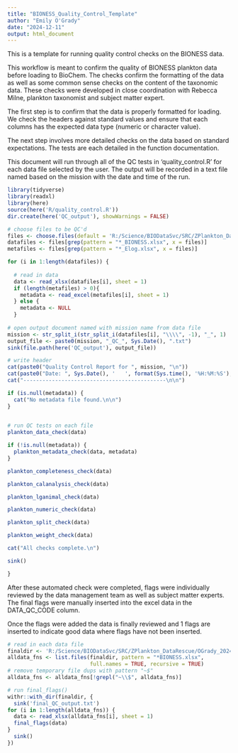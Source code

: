 ```yaml
---
title: "BIONESS_Quality_Control_Template"
author: "Emily O'Grady"
date: "2024-12-11"
output: html_document
---
```

This is a template for running quality control checks on the BIONESS data. 

This workflow is meant to confirm the quality of BIONESS plankton data before
loading to BioChem. The checks confirm the formatting of the data as well as
some common sense checks on the content of the taxonomic data. These checks were
developed in close coordination with Rebecca Milne, plankton taxonomist and 
subject matter expert.


The first step is to confirm that the data is properly formatted for loading. 
We check the headers against standard values and ensure that each columns 
has the expected data type (numeric or character value). 

The next step involves more detailed checks on the data based on standard 
expectations. The tests are each detailed in the function documentation. 

This document will run through all of the QC tests in 'quality_control.R' for 
each data file selected by the user. The output will be recorded in a text file named
based on the mission with the date and time of the run. 

```r
library(tidyverse)
library(readxl)
library(here)
source(here('R/quality_control.R'))
dir.create(here('QC_output'), showWarnings = FALSE)
```

```r

# choose files to be QC'd
files <- choose.files(default = 'R:/Science/BIODataSvc/SRC/ZPlankton_DataRescue/OGrady_2024/FINAL', multi = TRUE)
datafiles <- files[grep(pattern = "*_BIONESS.xlsx", x = files)]
metafiles <- files[grep(pattern = "*_Elog.xlsx", x = files)]

```



```r
for (i in 1:length(datafiles)) {
  
  # read in data
  data <- read_xlsx(datafiles[i], sheet = 1)
  if (length(metafiles) > 0){
    metadata <- read_excel(metafiles[i], sheet = 1)
  } else {
    metadata <- NULL
  }
  
# open output document named with mission name from data file
mission <- str_split_i(str_split_i(datafiles[i], "\\\\", -1), "_", 1)
output_file <- paste0(mission, "_QC_", Sys.Date(), ".txt")
sink(file.path(here('QC_output'), output_file))

# write header
cat(paste0("Quality Control Report for ", mission, "\n"))
cat(paste0("Date: ", Sys.Date(), '   ', format(Sys.time(), '%H:%M:%S'), "\n\n"))
cat("---------------------------------------------\n\n")

if (is.null(metadata)) {
  cat("No metadata file found.\n\n")
} 
 

# run QC tests on each file
plankton_data_check(data)

if (!is.null(metadata)) {
  plankton_metadata_check(data, metadata)
}

plankton_completeness_check(data)

plankton_calanalysis_check(data)

plankton_lganimal_check(data)

plankton_numeric_check(data)

plankton_split_check(data)

plankton_weight_check(data)

cat("All checks complete.\n")

sink()

}
```

After these automated check were completed, flags were individually reviewed by 
the data management team as well as subject matter experts. The final flags were
manually inserted into the excel data in the DATA_QC_CODE column.

Once the flags were added the data is finally reviewed and 1 flags are inserted
to indicate good data where flags have not been inserted.

```r

# read in each data file
finaldir <- 'R:/Science/BIODataSvc/SRC/ZPlankton_DataRescue/OGrady_2024/FINAL'
alldata_fns <- list.files(finaldir, pattern = "*BIONESS.xlsx",
                          full.names = TRUE, recursive = TRUE)
# remove temporary file dups with pattern "~$"
alldata_fns <- alldata_fns[!grepl("~\\$", alldata_fns)]

# run final_flags()
withr::with_dir(finaldir, {
  sink('final_QC_output.txt')
for (i in 1:length(alldata_fns)) {
  data <- read_xlsx(alldata_fns[i], sheet = 1)
  final_flags(data)
}
  sink()
})
```


